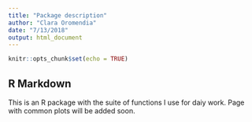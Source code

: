 ```yaml
---
title: "Package description"
author: "Clara Oromendia"
date: "7/13/2018"
output: html_document
---
```


```r
knitr::opts_chunk$set(echo = TRUE)
```

## R Markdown

This is an R package with the suite of functions I use for daiy work. Page with common plots will be added soon. 